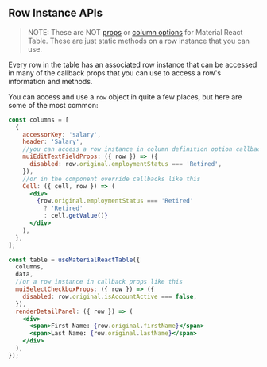 
<Head>
  <title>{'Row Instance APIs - Material React Table V2 Docs'}</title>
  <meta
    name="description"
    content="All the row instance methods and objects that can be accessed from the table instance in Material React Table"
  />
  <meta
    property="og:title"
    content="Material React Table Row Instance API Reference"
  />
  <meta
    property="og:description"
    content="A reference of all the row instance api methods and objects that can be used in Material React Table"
  />
</Head>

## Row Instance APIs

<InstanceAPIsSwitcher />

> NOTE: These are NOT [props](/docs/api/props) or [column options](/docs/api/column-options) for Material React Table. These are just static methods on a row instance that you can use.

Every row in the table has an associated row instance that can be accessed in many of the callback props that you can use to access a row's information and methods.

You can access and use a `row` object in quite a few places, but here are some of the most common:

```jsx
const columns = [
  {
    accessorKey: 'salary',
    header: 'Salary',
    //you can access a row instance in column definition option callbacks like this
    muiEditTextFieldProps: ({ row }) => ({
      disabled: row.original.employmentStatus === 'Retired',
    }),
    //or in the component override callbacks like this
    Cell: ({ cell, row }) => (
      <div>
        {row.original.employmentStatus === 'Retired'
          ? 'Retired'
          : cell.getValue()}
      </div>
    ),
  },
];

const table = useMaterialReactTable({
  columns,
  data,
  //or a row instance in callback props like this
  muiSelectCheckboxProps: ({ row }) => ({
    disabled: row.original.isAccountActive === false,
  }),
  renderDetailPanel: ({ row }) => (
    <div>
      <span>First Name: {row.original.firstName}</span>
      <span>Last Name: {row.original.lastName}</span>
    </div>
  ),
});
```



<RowInstanceAPIsTable />

<SourceCode />
